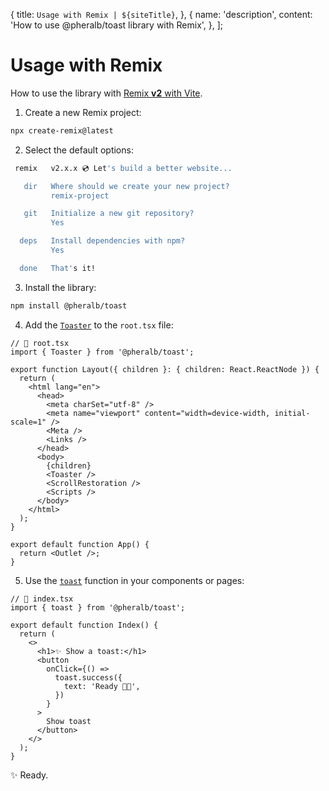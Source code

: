 
  {
    title: `Usage with Remix | ${siteTitle}`,
  },
  {
    name: 'description',
    content: 'How to use @pheralb/toast library with Remix',
  },
];

# Usage with Remix

How to use the library with [Remix **v2** with Vite](https://remix.run/).

1. Create a new Remix project:

```bash
npx create-remix@latest
```

2. Select the default options:

```bash
 remix   v2.x.x 💿 Let's build a better website...

   dir   Where should we create your new project?
         remix-project

   git   Initialize a new git repository?
         Yes

  deps   Install dependencies with npm?
         Yes

  done   That's it!
```

3. Install the library:

```bash
npm install @pheralb/toast
```

4. Add the [`Toaster`](/toaster) to the `root.tsx` file:

```tsx
// 📃 root.tsx
import { Toaster } from '@pheralb/toast';

export function Layout({ children }: { children: React.ReactNode }) {
  return (
    <html lang="en">
      <head>
        <meta charSet="utf-8" />
        <meta name="viewport" content="width=device-width, initial-scale=1" />
        <Meta />
        <Links />
      </head>
      <body>
        {children}
        <Toaster />
        <ScrollRestoration />
        <Scripts />
      </body>
    </html>
  );
}

export default function App() {
  return <Outlet />;
}
```

5. Use the [`toast`](/toast) function in your components or pages:

```tsx
// 📃 index.tsx
import { toast } from '@pheralb/toast';

export default function Index() {
  return (
    <>
      <h1>✨ Show a toast:</h1>
      <button
        onClick={() =>
          toast.success({
            text: 'Ready 🚀✨',
          })
        }
      >
        Show toast
      </button>
    </>
  );
}
```

✨ Ready.
